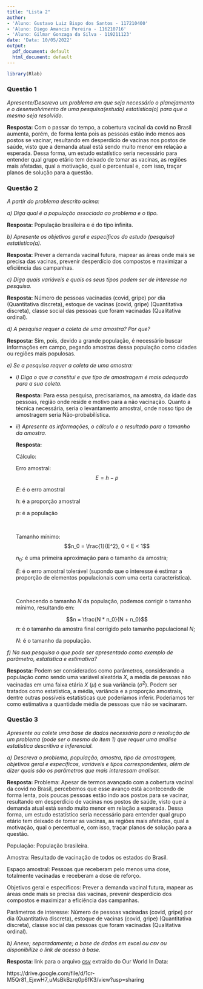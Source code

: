 ```yaml
---
title: "Lista 2"
author:
- 'Aluno: Gustavo Luiz Bispo dos Santos - 117210400'
- 'Aluno: Diego Amancio Pereira - 116210716'
- 'Aluno: Gilmar Gonzaga da Silva - 119211123'
date: 'Data: 10/05/2022'
output:
  pdf_document: default
  html_document: default
---
```


```r
library(Rlab)
```

### Questão 1
_Apresente/Descreva um problema em que seja necessário o planejamento e o desenvolvimento de uma pesquisa(estudo)  estatística(o) para que o mesmo seja resolvido._

**Resposta:** Com o passar do tempo, a cobertura vacinal da covid no Brasil aumenta, porém, de forma lenta pois as pessoas estão indo menos aos postos se vacinar, 
resultando em desperdicio de vacinas nos postos de saúde, visto que a demanda atual está sendo muito menor em relação a esperada. Dessa forma, um estudo estatístico seria necessário para entender qual grupo etário tem deixado de tomar as vacinas, as regiões mais afetadas, qual a motivação, qual o percentual e, com isso, traçar planos de solução para a questão.



### Questão 2
_A partir do problema descrito acima:_

_a) Diga qual é a população associada ao problema e o tipo._

**Resposta:** População brasileira e é do tipo infinita.

_b) Apresente os objetivos geral e específicos do estudo (pesquisa) estatístico(a)._

**Resposta:** Prever a demanda vacinal futura, mapear as áreas onde mais se precisa das vacinas, prevenir desperdício dos compostos e maximizar a eficiência das campanhas.

_c) Diga quais variáveis e quais os seus tipos podem ser de interesse na pesquisa._

**Resposta:** Número de pessoas vacinadas (covid, gripe) por dia (Quantitativa discreta), estoque de vacinas (covid, gripe) (Quantitativa discreta), classe social das pessoas que foram vacinadas (Qualitativa ordinal).

_d) A pesquisa requer a coleta de uma amostra? Por que?_

**Resposta:** Sim, pois, devido a grande população, é necessário buscar informações em campo, pegando amostras dessa população como cidades ou regiões mais populosas.

_e) Se a pesquisa requer a coleta de uma amostra:_

+ _i) Diga o que a constitui e que tipo de amostragem é mais adequado para a sua coleta._

    **Resposta:** Para essa pesquisa, precisariamos, na amostra, da idade das pessoas, região onde reside e motivo para a não vacinação. Quanto a técnica necessária, seria o levantamento amostral, onde nosso tipo de amostragem seria Não-probabilística. 

+ _ii) Apresente as informações, o cálculo e o resultado para o tamanho da amostra._

    **Resposta:** 
    
    Cálculo:
    
    Erro amostral:
$$E = h - p$$

  $E$: é o erro amostral
  
  $h$: é a proporção amostral
  
  $p$: é a população
  
  <br />
    
    Tamanho mínimo:
$$n_0  = \frac{1}{E^2}, 0 < E < 1$$
    
  $n_0$: é uma primeira aproximação para o tamanho da amostra;
  
  $E$: é o erro amostral tolerável (supondo que o interesse é estimar a proporção de elementos populacionais com uma certa característica).
    
  <br />
  
  Conhecendo o tamanho $N$ da população, podemos corrigir o tamanho mínimo, resultando em:
  
  $$n = \frac{N * n_0}{N + n_0}$$
  $n$: é o tamanho da amostra final corrigido pelo tamanho populacional $N$;
  
  $N$: é o tamanho da população.
  

_f) Na sua pesquisa o que pode ser apresentado como exemplo de parâmetro, estatística e estimativa?_

**Resposta:** Podem ser considerados como parâmetros, considerando a população como sendo uma variável aleatória $X$, a média de pessoas não vacinadas em uma faixa etária $X$ $(\mu)$ e sua variância $(\sigma^2)$. Podem ser tratados como estatística, a média, variância e a proporção amostrais, dentre outras possíveis estatísticas que poderíamos inferir. Poderiamos ter como estimativa a quantidade média de pessoas que não se vacinaram.


### Questão 3
_Apresente ou colete uma base de dados necessária para a resolução de um problema (pode ser o mesmo do item 1) que requer uma análise estatística descritiva e inferencial._

_a) Descreva o problema, população, amostra, tipo de amostragem, objetivos geral e específicos, variáveis e tipos correspondentes, além de dizer quais são os parâmetros que mais interessam analisar._

**Resposta:** Problema: Apesar de termos avançado com a cobertura vacinal da covid no Brasil, percebemos que esse avanço está acontecendo de forma lenta, pois poucas pessoas estão indo aos postos para se vacinar, resultando em desperdício de vacinas nos postos de saúde, visto que a demanda atual está sendo muito menor em relação a esperada. Dessa forma, um estudo estatístico seria necessário para entender qual grupo etário tem deixado de tomar as vacinas, as regiões mais afetadas, qual a motivação, qual o percentual e, com isso, traçar planos de solução para a questão.

  População: População brasileira.

  Amostra: Resultado de vacinação de todos os estados do Brasil.

  Espaço amostral: Pessoas que receberam pelo menos uma dose, totalmente vacinadas e receberam a dose de reforço.

  Objetivos geral e específicos: Prever a demanda vacinal futura, mapear as áreas onde mais se precisa das vacinas, prevenir desperdício dos compostos e maximizar a eficiência das campanhas.

  Parâmetros de interesse: Número de pessoas vacinadas (covid, gripe) por dia (Quantitativa discreta), estoque de vacinas (covid, gripe) (Quantitativa discreta), classe social das pessoas que foram vacinadas (Qualitativa ordinal).


_b) Anexe; separadamente; a base de dados em excel ou csv ou disponibilize o link de acesso à base._

**Resposta:** link para o arquivo [csv](https://drive.google.com/file/d/1cr-M5Qr81_EjxwH7_uMsBkBzrq0p6fK3/view?usp=sharing) extraído do Our World In Data: 

https://drive.google.com/file/d/1cr-M5Qr81_EjxwH7_uMsBkBzrq0p6fK3/view?usp=sharing

<br /><br /><br /><br /><br />
